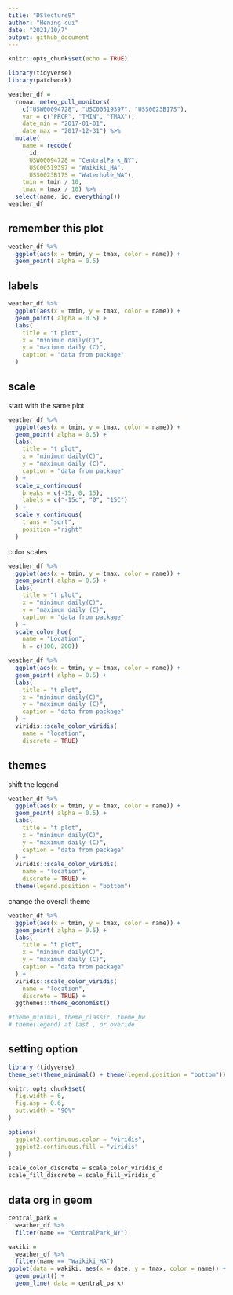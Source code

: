 ```yaml
---
title: "DSlecture9"
author: "Hening cui"
date: "2021/10/7"
output: github_document
---
```


```r
knitr::opts_chunk$set(echo = TRUE)
```

```r
library(tidyverse)
library(patchwork)
```


```r
weather_df = 
  rnoaa::meteo_pull_monitors(
    c("USW00094728", "USC00519397", "USS0023B17S"),
    var = c("PRCP", "TMIN", "TMAX"), 
    date_min = "2017-01-01",
    date_max = "2017-12-31") %>%
  mutate(
    name = recode(
      id, 
      USW00094728 = "CentralPark_NY", 
      USC00519397 = "Waikiki_HA",
      USS0023B17S = "Waterhole_WA"),
    tmin = tmin / 10,
    tmax = tmax / 10) %>%
  select(name, id, everything())
weather_df
```

## remember this plot
```r
weather_df %>% 
  ggplot(aes(x = tmin, y = tmax, color = name)) +
  geom_point( alpha = 0.5)
```

## labels
```r
weather_df %>% 
  ggplot(aes(x = tmin, y = tmax, color = name)) +
  geom_point( alpha = 0.5) +
  labs(
    title = "t plot",
    x = "minimun daily(C)", 
    y = "maximum daily (C)",
    caption = "data from package"
  )
```

## scale
start with the same plot
```r
weather_df %>% 
  ggplot(aes(x = tmin, y = tmax, color = name)) +
  geom_point( alpha = 0.5) +
  labs(
    title = "t plot",
    x = "minimun daily(C)", 
    y = "maximum daily (C)",
    caption = "data from package"
  ) +
  scale_x_continuous(
    breaks = c(-15, 0, 15),
    labels = c("-15c", "0", "15C")
  ) +
  scale_y_continuous(
    trans = "sqrt",
    position ="right"
  )
```

color scales
```r
weather_df %>% 
  ggplot(aes(x = tmin, y = tmax, color = name)) +
  geom_point( alpha = 0.5) +
  labs(
    title = "t plot",
    x = "minimun daily(C)", 
    y = "maximum daily (C)",
    caption = "data from package"
  ) +
  scale_color_hue(
    name = "Location",
    h = c(100, 200))
```

```r
weather_df %>% 
  ggplot(aes(x = tmin, y = tmax, color = name)) +
  geom_point( alpha = 0.5) +
  labs(
    title = "t plot",
    x = "minimun daily(C)", 
    y = "maximum daily (C)",
    caption = "data from package"
  ) +
  viridis::scale_color_viridis(
    name = "location",
    discrete = TRUE)

```

## themes

shift the legend

```r
weather_df %>% 
  ggplot(aes(x = tmin, y = tmax, color = name)) +
  geom_point( alpha = 0.5) +
  labs(
    title = "t plot",
    x = "minimun daily(C)", 
    y = "maximum daily (C)",
    caption = "data from package"
  ) +
  viridis::scale_color_viridis(
    name = "location",
    discrete = TRUE) +
  theme(legend.position = "bottom")
```

change the overall theme

```r
weather_df %>% 
  ggplot(aes(x = tmin, y = tmax, color = name)) +
  geom_point( alpha = 0.5) +
  labs(
    title = "t plot",
    x = "minimun daily(C)", 
    y = "maximum daily (C)",
    caption = "data from package"
  ) +
  viridis::scale_color_viridis(
    name = "location",
    discrete = TRUE) +
  ggthemes::theme_economist()

#theme_minimal, theme_classic, theme_bw
# theme(legend) at last , or overide
```

## setting option
```r
library (tidyverse)
theme_set(theme_minimal() + theme(legend.position = "bottom"))

knitr::opts_chunk$set(
  fig.width = 6,
  fig.asp = 0.6,
  out.width = "90%"
)

options(
  ggplot2.continuous.color = "viridis",
  ggplot2.continuous.fill = "viridis"
)

scale_color_discrete = scale_color_viridis_d
scale_fill_discrete = scale_fill_viridis_d
```

## data org in geom

```r
central_park =
  weather_df %>% 
  filter(name == "CentralPark_NY")

wakiki =
  weather_df %>% 
  filter(name == "Waikiki_HA")
ggplot(data = wakiki, aes(x = date, y = tmax, color = name)) + 
  geom_point() + 
  geom_line( data = central_park)



```

